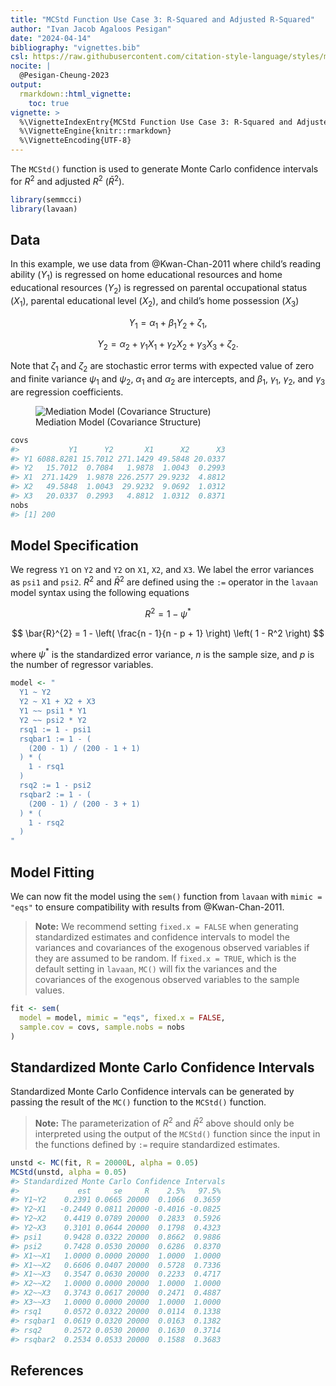 ```yaml
---
title: "MCStd Function Use Case 3: R-Squared and Adjusted R-Squared"
author: "Ivan Jacob Agaloos Pesigan"
date: "2024-04-14"
bibliography: "vignettes.bib"
csl: https://raw.githubusercontent.com/citation-style-language/styles/master/apa.csl
nocite: |
  @Pesigan-Cheung-2023
output:
  rmarkdown::html_vignette:
    toc: true
vignette: >
  %\VignetteIndexEntry{MCStd Function Use Case 3: R-Squared and Adjusted R-Squared}
  %\VignetteEngine{knitr::rmarkdown}
  %\VignetteEncoding{UTF-8}
---
```


<!-- vignettes/mcstd-3-rsqr.Rmd is generated from .setup/vignettes/mcstd-3-rsqr.Rmd.orig. Please edit that file -->





The `MCStd()` function is used
to generate Monte Carlo confidence intervals
for $R^{2}$ and adjusted $R^{2}$ $\left( \bar{R}^{2}\right)$.


```r
library(semmcci)
library(lavaan)
```

## Data

In this example,
we use data from @Kwan-Chan-2011
where child's reading ability ($Y_{1}$)
is regressed on home educational resources
and home educational resources ($Y_{2}$)
is regressed on
parental occupational status ($X_{1}$),
parental educational level ($X_{2}$), and
child's home possession ($X_{3}$)

$$
    Y_{1}
    =
    \alpha_{1}
    +
    \beta_{1}
    Y_{2}
    +
    \zeta_{1} ,
$$

$$
    Y_{2}
    =
    \alpha_{2}
    +
    \gamma_{1}
    X_{1}
    +
    \gamma_{2}
    X_{2}
    +
    \gamma_{3}
    X_{3}
    +
    \zeta_{2} .
$$

\noindent Note that $\zeta_{1}$ and $\zeta_{2}$ are stochastic error terms
with expected value of zero
and finite variance $\psi_{1}$ and $\psi_{2}$,
$\alpha_{1}$ and $\alpha_{2}$ are intercepts,
and $\beta_{1}$, $\gamma_{1}$, $\gamma_{2}$, and $\gamma_{3}$
are regression coefficients.

![Mediation Model (Covariance Structure)](https://raw.githubusercontent.com/jeksterslab/semmcci/main/.setup/latex/figures/png/kwan-2011-example-2.png)




```r
covs
#>           Y1      Y2       X1      X2      X3
#> Y1 6088.8281 15.7012 271.1429 49.5848 20.0337
#> Y2   15.7012  0.7084   1.9878  1.0043  0.2993
#> X1  271.1429  1.9878 226.2577 29.9232  4.8812
#> X2   49.5848  1.0043  29.9232  9.0692  1.0312
#> X3   20.0337  0.2993   4.8812  1.0312  0.8371
nobs
#> [1] 200
```

## Model Specification

We regress `Y1` on `Y2` and `Y2` on `X1`, `X2`, and `X3`.
We label the error variances as `psi1` and `psi2`.
$R^{2}$ and $\bar{R}^{2}$
are defined using the `:=` operator
in the `lavaan` model syntax
using the following equations

$$
    R^{2}
    =
    1 - \psi^{\ast}
$$

$$
    \bar{R}^{2}
    =
    1
    -
    \left(
    \frac{n - 1}{n - p + 1}
    \right)
    \left(
    1 - R^2
    \right)
$$

\noindent where $\psi^{\ast}$
is the standardized error variance,
$n$ is the sample size,
and $p$ is the number of regressor variables.


```r
model <- "
  Y1 ~ Y2
  Y2 ~ X1 + X2 + X3
  Y1 ~~ psi1 * Y1
  Y2 ~~ psi2 * Y2
  rsq1 := 1 - psi1
  rsqbar1 := 1 - (
    (200 - 1) / (200 - 1 + 1)
  ) * (
    1 - rsq1
  )
  rsq2 := 1 - psi2
  rsqbar2 := 1 - (
    (200 - 1) / (200 - 3 + 1)
  ) * (
    1 - rsq2
  )
"
```

## Model Fitting

We can now fit the model using the `sem()` function from `lavaan`
with `mimic = "eqs"`
to ensure compatibility with results from @Kwan-Chan-2011.

> **Note:** We recommend setting `fixed.x = FALSE`
> when generating standardized estimates and confidence intervals
> to model the variances and covariances of the exogenous observed variables
> if they are assumed to be random.
> If `fixed.x = TRUE`, which is the default setting in `lavaan`,
> `MC()` will fix the variances and the covariances
> of the exogenous observed variables to the sample values.


```r
fit <- sem(
  model = model, mimic = "eqs", fixed.x = FALSE,
  sample.cov = covs, sample.nobs = nobs
)
```

## Standardized Monte Carlo Confidence Intervals

Standardized Monte Carlo Confidence intervals can be generated by passing the result of the `MC()` function to the `MCStd()` function.

> **Note:** The parameterization of $R^{2}$ and $\bar{R}^{2}$ above
> should only be interpreted using the output of the `MCStd()` function
> since the input in the functions defined by `:=`
> require standardized estimates.


```r
unstd <- MC(fit, R = 20000L, alpha = 0.05)
MCStd(unstd, alpha = 0.05)
#> Standardized Monte Carlo Confidence Intervals
#>             est     se     R    2.5%   97.5%
#> Y1~Y2    0.2391 0.0665 20000  0.1066  0.3659
#> Y2~X1   -0.2449 0.0811 20000 -0.4016 -0.0825
#> Y2~X2    0.4419 0.0789 20000  0.2833  0.5926
#> Y2~X3    0.3101 0.0644 20000  0.1798  0.4323
#> psi1     0.9428 0.0322 20000  0.8662  0.9886
#> psi2     0.7428 0.0530 20000  0.6286  0.8370
#> X1~~X1   1.0000 0.0000 20000  1.0000  1.0000
#> X1~~X2   0.6606 0.0407 20000  0.5728  0.7336
#> X1~~X3   0.3547 0.0630 20000  0.2233  0.4717
#> X2~~X2   1.0000 0.0000 20000  1.0000  1.0000
#> X2~~X3   0.3743 0.0617 20000  0.2471  0.4887
#> X3~~X3   1.0000 0.0000 20000  1.0000  1.0000
#> rsq1     0.0572 0.0322 20000  0.0114  0.1338
#> rsqbar1  0.0619 0.0320 20000  0.0163  0.1382
#> rsq2     0.2572 0.0530 20000  0.1630  0.3714
#> rsqbar2  0.2534 0.0533 20000  0.1588  0.3683
```

## References
